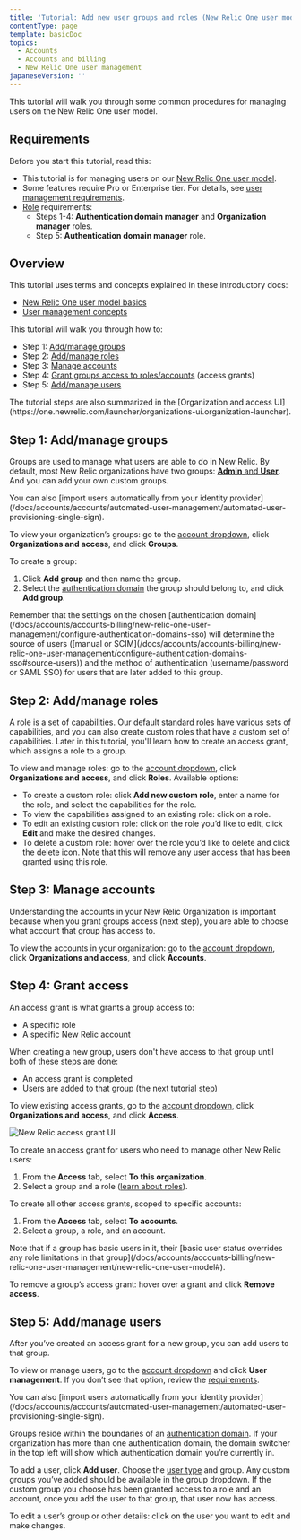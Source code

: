 ```yaml
---
title: 'Tutorial: Add new user groups and roles (New Relic One user model)'
contentType: page
template: basicDoc
topics:
  - Accounts
  - Accounts and billing
  - New Relic One user management
japaneseVersion: ''
---
```


This tutorial will walk you through some common procedures for managing users on the New Relic One user model.

## Requirements

Before you start this tutorial, read this:

* This tutorial is for managing users on our [New Relic One user model](/docs/accounts/original-accounts-billing/original-product-based-pricing/overview-changes-pricing-user-model#user-models).
* Some features require Pro or Enterprise tier. For details, see [user management requirements](/docs/accounts/accounts-billing/new-relic-one-user-management/add-manage-users-groups-roles#requirements).
* [Role](/docs/accounts/accounts-billing/new-relic-one-user-management/new-relic-one-user-model#standard-roles) requirements:
  * Steps 1-4: **Authentication domain manager** and **Organization manager** roles.
  * Step 5: **Authentication domain manager** role.

## Overview

This tutorial uses terms and concepts explained in these introductory docs:

* [New Relic One user model basics](/docs/accounts/accounts-billing/new-relic-one-pricing-users/new-relic-one-user-model)
* [User management concepts](/docs/accounts/accounts-billing/new-relic-one-user-management/add-manage-users-groups-roles)

This tutorial will walk you through how to:

* Step 1: [Add/manage groups](#step-1-groups)
* Step 2: [Add/manage roles](#step-2-roles)
* Step 3: [Manage accounts](#step-3-roles)
* Step 4: [Grant groups access to roles/accounts](#step-4-access-grants) (access grants)
* Step 5: [Add/manage users](#step-5-users)

<Callout variant="tip">
  The tutorial steps are also summarized in the [Organization and access UI](https://one.newrelic.com/launcher/organizations-ui.organization-launcher).
</Callout>

## Step 1: Add/manage groups

Groups are used to manage what users are able to do in New Relic. By default, most New Relic organizations have two groups: [**Admin** and **User**](/docs/accounts/accounts-billing/new-relic-one-user-management/new-relic-one-user-model#group-roles). And you can add your own custom groups.

<Callout variant="tip">
  You can also [import users automatically from your identity provider](/docs/accounts/accounts/automated-user-management/automated-user-provisioning-single-sign).
</Callout>

To view your organization’s groups: go to the [account dropdown](/docs/using-new-relic/welcome-new-relic/get-started/glossary#account-dropdown), click **Organizations and access**, and click **Groups**.

To create a group:

1. Click **Add group** and then name the group.
2. Select the [authentication domain](/docs/accounts/accounts-billing/new-relic-one-user-management/configure-authentication-domains-sso) the group should belong to, and click **Add group**.

<Callout variant="tip">
  Remember that the settings on the chosen [authentication domain](/docs/accounts/accounts-billing/new-relic-one-user-management/configure-authentication-domains-sso) will determine the source of users ([manual or SCIM](/docs/accounts/accounts-billing/new-relic-one-user-management/configure-authentication-domains-sso#source-users)) and the method of authentication (username/password or SAML SSO) for users that are later added to this group.
</Callout>

## Step 2: Add/manage roles

A role is a set of [capabilities](/docs/accounts/accounts-billing/new-relic-one-user-management/add-manage-users-groups-roles#understand-concepts). Our default [standard roles](/docs/accounts/accounts-billing/new-relic-one-user-management/new-relic-one-user-model#standard-roles) have various sets of capabilities, and you can also create custom roles that have a custom set of capabilities. Later in this tutorial, you'll learn how to create an access grant, which assigns a role to a group.

To view and manage roles: go to the [account dropdown](/docs/using-new-relic/welcome-new-relic/get-started/glossary#account-dropdown), click **Organizations and access**, and click **Roles**. Available options:

* To create a custom role: click **Add new custom role**, enter a name for the role, and select the capabilities for the role.
* To view the capabilities assigned to an existing role: click on a role.
* To edit an existing custom role: click on the role you’d like to edit, click **Edit** and make the desired changes.
* To delete a custom role: hover over the role you’d like to delete and click the delete icon. Note that this will remove any user access that has been granted using this role.

## Step 3: Manage accounts

Understanding the accounts in your New Relic Organization is important because when you grant groups access (next step), you are able to choose what account that group has access to.

To view the accounts in your organization: go to the [account dropdown](/docs/using-new-relic/welcome-new-relic/get-started/glossary#account-dropdown), click **Organizations and access**, and click **Accounts**.

## Step 4: Grant access

An access grant is what grants a group access to:

* A specific role
* A specific New Relic account

<Callout variant="tip">
  When creating a new group, users don't have access to that group until both of these steps are done:

  * An access grant is completed
  * Users are added to that group (the next tutorial step)
</Callout>

To view existing access grants, go to the [account dropdown](/docs/using-new-relic/welcome-new-relic/get-started/glossary#account-dropdown), click **Organizations and access**, and click **Access**.

![New Relic access grant UI](./images/organization-access-access-grant.png "organization-access-access-grant.png")

To create an access grant for users who need to manage other New Relic users:

1. From the **Access** tab, select **To this organization**.
2. Select a group and a role ([learn about roles](/docs/accounts/accounts-billing/new-relic-one-user-management/new-relic-one-user-model#standard-roles)).

To create all other access grants, scoped to specific accounts:

1. From the **Access** tab, select **To accounts**.
2. Select a group, a role, and an account.

<Callout variant="tip">
  Note that if a group has basic users in it, their [basic user status overrides any role limitations in that group](/docs/accounts/accounts-billing/new-relic-one-user-management/new-relic-one-user-model#).
</Callout>

To remove a group’s access grant: hover over a grant and click **Remove access**.

## Step 5: Add/manage users

After you’ve created an access grant for a new group, you can add users to that group.

To view or manage users, go to the [account dropdown](/docs/using-new-relic/welcome-new-relic/get-started/glossary#account-dropdown) and click **User management**. If you don’t see that option, review the [requirements](#requirements).

<Callout variant="tip">
  You can also [import users automatically from your identity provider](/docs/accounts/accounts/automated-user-management/automated-user-provisioning-single-sign).
</Callout>

Groups reside within the boundaries of an [authentication domain](/docs/accounts/accounts-billing/new-relic-one-pricing-users/configure-authentication-domains). If your organization has more than one authentication domain, the domain switcher in the top left will show which authentication domain you’re currently in.

To add a user, click **Add user**. Choose the [user type](/docs/accounts/accounts-billing/new-relic-one-user-management/new-relic-one-user-model#user-type) and group. Any custom groups you’ve added should be available in the group dropdown. If the custom group you choose has been granted access to a role and an account, once you add the user to that group, that user now has access.

To edit a user’s group or other details: click on the user you want to edit and make changes.
